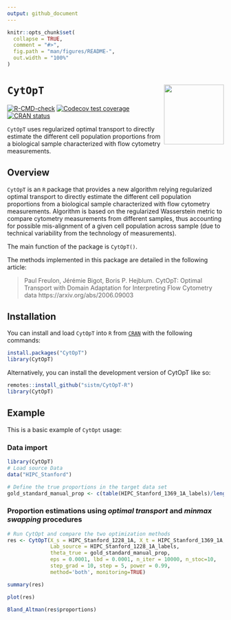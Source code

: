 ```yaml
---
output: github_document
---
```


<!-- README.md is generated from README.Rmd. Please edit that file -->

```r
knitr::opts_chunk$set(
  collapse = TRUE,
  comment = "#>",
  fig.path = "man/figures/README-",
  out.width = "100%"
)
```

# `CytOpT` <a><img src='man/figures/logo.png' align="right" height="139" /></a>


<!-- badges: start -->
[![R-CMD-check](https://github.com/sistm/CytOpt-R/workflows/R-CMD-check/badge.svg)](https://github.com/sistm/CytOpt-R/actions)
[![Codecov test coverage](https://codecov.io/gh/sistm/CytOpT-R/branch/main/graph/badge.svg)](https://app.codecov.io/gh/sistm/CytOpT-R?branch=main)
[![CRAN status](https://www.r-pkg.org/badges/version/CytOpT)](https://CRAN.R-project.org/package=CytOpT)
<!-- badges: end -->

`CytOpT` uses regularized optimal transport to directly estimate the different cell population proportions from a biological sample characterized with flow cytometry measurements.

## Overview

`CytOpT` is an `R` package that provides a new algorithm relying regularized optimal transport to directly estimate the different cell population proportions from a biological sample characterized with flow cytometry measurements. Algorithm is based on the regularized Wasserstein metric to compare cytometry measurements from different samples, thus accounting for possible mis-alignment of a given cell population across sample (due to technical variability from the technology of measurements).

The main function of the package is `CytOpT()`.

The methods implemented in this package are detailed in the following article:

> Paul Freulon, Jérémie Bigot, Boris P. Hejblum. CytOpT: Optimal Transport with Domain Adaptation for Interpreting Flow Cytometry data
> https://arxiv.org/abs/2006.09003

## Installation

You can install and load `CytOpT` into `R` from 
[`CRAN`](https://CRAN.R-project.org/package=CytOpT) with the following commands:

```r
install.packages("CytOpT")
library(CytOpT)
```


Alternatively, you can install the development version of CytOpT like so:
```r
remotes::install_github("sistm/CytOpT-R")
library(CytOpT)
```


## Example

This is a basic example of `CytOpt` usage:

### Data import
```r
library(CytOpT)
# Load source Data
data("HIPC_Stanford")
```

```r
# Define the true proportions in the target data set
gold_standard_manual_prop <- c(table(HIPC_Stanford_1369_1A_labels)/length(HIPC_Stanford_1369_1A_labels))
```

### Proportion estimations using *optimal transport* and *minmax swapping* procedures
```r
# Run CytOpt and compare the two optimization methods
res <- CytOpT(X_s = HIPC_Stanford_1228_1A, X_t = HIPC_Stanford_1369_1A, 
              Lab_source = HIPC_Stanford_1228_1A_labels,
              theta_true = gold_standard_manual_prop,
              eps = 0.0001, lbd = 0.0001, n_iter = 10000, n_stoc=10,
              step_grad = 10, step = 5, power = 0.99, 
              method='both', monitoring=TRUE)
```


```r
summary(res)
```


```r
plot(res)
```

```r
Bland_Altman(res$proportions)
```


